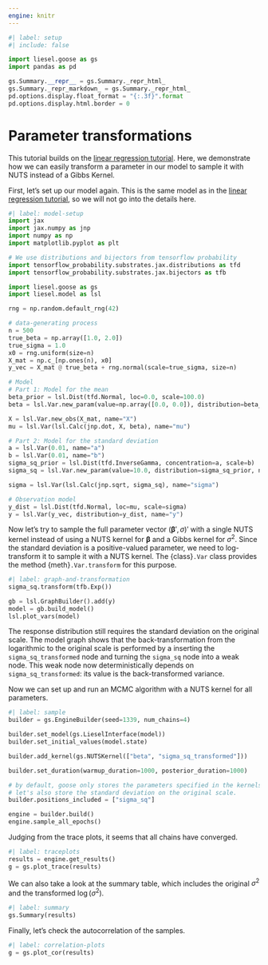 ```yaml
---
engine: knitr
---
```


```python
#| label: setup
#| include: false

import liesel.goose as gs
import pandas as pd

gs.Summary.__repr__ = gs.Summary._repr_html_
gs.Summary._repr_markdown_ = gs.Summary._repr_html_
pd.options.display.float_format = "{:.3f}".format
pd.options.display.html.border = 0
```

# Parameter transformations

This tutorial builds on the [linear regression tutorial](01-lin-reg.md#linear-regression). Here, we demonstrate how we can easily transform a parameter in our model to sample it with NUTS instead of a Gibbs Kernel.

First, let's set up our model again. This is the same model as in the [linear regression tutorial](01-lin-reg.md#linear-regression), so we will not go into the details here.

```python
#| label: model-setup
import jax
import jax.numpy as jnp
import numpy as np
import matplotlib.pyplot as plt

# We use distributions and bijectors from tensorflow probability
import tensorflow_probability.substrates.jax.distributions as tfd
import tensorflow_probability.substrates.jax.bijectors as tfb

import liesel.goose as gs
import liesel.model as lsl

rng = np.random.default_rng(42)

# data-generating process
n = 500
true_beta = np.array([1.0, 2.0])
true_sigma = 1.0
x0 = rng.uniform(size=n)
X_mat = np.c_[np.ones(n), x0]
y_vec = X_mat @ true_beta + rng.normal(scale=true_sigma, size=n)

# Model
# Part 1: Model for the mean
beta_prior = lsl.Dist(tfd.Normal, loc=0.0, scale=100.0)
beta = lsl.Var.new_param(value=np.array([0.0, 0.0]), distribution=beta_prior,name="beta")

X = lsl.Var.new_obs(X_mat, name="X")
mu = lsl.Var(lsl.Calc(jnp.dot, X, beta), name="mu")

# Part 2: Model for the standard deviation
a = lsl.Var(0.01, name="a")
b = lsl.Var(0.01, name="b")
sigma_sq_prior = lsl.Dist(tfd.InverseGamma, concentration=a, scale=b)
sigma_sq = lsl.Var.new_param(value=10.0, distribution=sigma_sq_prior, name="sigma_sq")

sigma = lsl.Var(lsl.Calc(jnp.sqrt, sigma_sq), name="sigma")

# Observation model
y_dist = lsl.Dist(tfd.Normal, loc=mu, scale=sigma)
y = lsl.Var(y_vec, distribution=y_dist, name="y")
```

Now let's try to sample the full parameter vector $(\boldsymbol{\beta}', \sigma)'$ with a single NUTS kernel instead of using a NUTS kernel for $\boldsymbol{\beta}$ and a Gibbs kernel for $\sigma^2$. Since the standard deviation is a positive-valued parameter, we need to log-transform it to sample it with a NUTS kernel. The {class}`.Var` class provides the method {meth}`.Var.transform` for this purpose.

```python
#| label: graph-and-transformation
sigma_sq.transform(tfb.Exp())

gb = lsl.GraphBuilder().add(y)
model = gb.build_model()
lsl.plot_vars(model)
```


The response distribution still requires the standard deviation on the original scale. The model graph shows that the back-transformation from the logarithmic to the original scale is performed by a inserting the `sigma_sq_transformed` node and turning the `sigma_sq` node into a weak node. This weak node now deterministically depends on `sigma_sq_transformed`: its value is the back-transformed variance.

Now we can set up and run an MCMC algorithm with a NUTS kernel for all parameters.

```python
#| label: sample
builder = gs.EngineBuilder(seed=1339, num_chains=4)

builder.set_model(gs.LieselInterface(model))
builder.set_initial_values(model.state)

builder.add_kernel(gs.NUTSKernel(["beta", "sigma_sq_transformed"]))

builder.set_duration(warmup_duration=1000, posterior_duration=1000)

# by default, goose only stores the parameters specified in the kernels.
# let's also store the standard deviation on the original scale.
builder.positions_included = ["sigma_sq"]

engine = builder.build()
engine.sample_all_epochs()
```

Judging from the trace plots, it seems that all chains have converged.

```python
#| label: traceplots
results = engine.get_results()
g = gs.plot_trace(results)
```

We can also take a look at the summary table, which includes the original $\sigma^2$ and the transformed $\log(\sigma^2)$.

```python
#| label: summary
gs.Summary(results)
```

Finally, let's check the autocorrelation of the samples.

```python
#| label: correlation-plots
g = gs.plot_cor(results)
```

